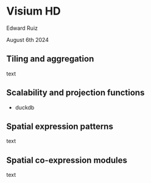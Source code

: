 # Visium HD

Edward Ruiz

August 6th 2024

## Tiling and aggregation

text

## Scalability and projection functions

- duckdb

## Spatial expression patterns

text

## Spatial co-expression modules

text
